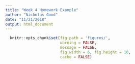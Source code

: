 ```yaml
---
title: "Week 4 Homework Example"
author: "Nicholas Good"
date: "11/21/2018"
output: html_document
---
```


```r
  knitr::opts_chunk$set(fig.path = 'figures/',
                        warning = FALSE,
                        message = FALSE,
                        fig.width = 6, fig.height = 10,
                        cache = FALSE)
```